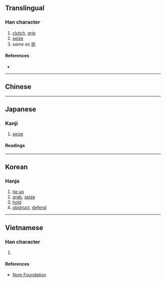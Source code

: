 {{character info}}
==Translingual==

===Han character===
{{Han char|rn=64|rad=手|as=10|sn=13|four=58017|canj=QTCT|ids=⿰扌益}}

# [[clutch]], [[grip]]
# [[seize]]
# ''same as'' [[扼]]

====References====
* {{Han ref|kx=0447.180|dkj=12497|hdz=31936.050|uh=6424|ud=25636|bh=DD7E|bd=56702}}

----

==Chinese==
{{zh-see|扼|v}}

----

==Japanese==

===Kanji===
{{ja-kanji|grade=|rs=手10}}

# [[seize]]

====Readings====
{{ja-readings|on=[[あく]] (aku), [[せく]] (seku), [[えつ]] (etsu), [[えち]] (echi)|kun=[[とらえる]] (toraeru)}}

----

==Korean==

===Hanja===
{{ko-hanja|hangeul=액|eumhun=|rv=aek|mr=aek|y=ayk}}

# [[tie up]]
# [[grab]], [[seize]]
# [[hold]]
# [[obstruct]], [[defend]]

----

==Vietnamese==

===Han character===
{{vi-hantu|rs=手10|ách}}

# {{rfdef|vi|sort=手10}}

====References====
* [http://nomfoundation.org/common/nom_details.php?codepoint=6424 Nom Foundation]